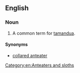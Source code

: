==English==

===Noun===
{{en-noun|head=[[lesser]] [[anteater]]}}

# A common term for [[tamandua]].

====Synonyms====
* [[collared anteater]]

[[Category:en:Anteaters and sloths]]